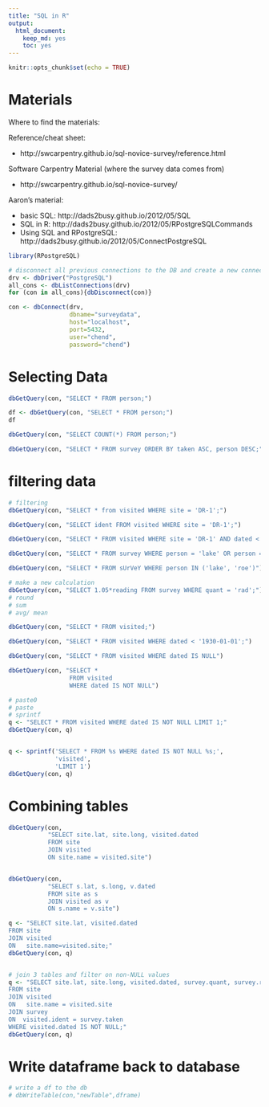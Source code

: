 ```yaml
---
title: "SQL in R"
output: 
  html_document: 
    keep_md: yes
    toc: yes
---
```


```r
knitr::opts_chunk$set(echo = TRUE)
```

# Materials

Where to find the materials:

Reference/cheat sheet:

- http://swcarpentry.github.io/sql-novice-survey/reference.html

Software Carpentry Material (where the survey data comes from)

- http://swcarpentry.github.io/sql-novice-survey/

Aaron's material:

- basic SQL: http://dads2busy.github.io/2012/05/SQL
- SQL in R: http://dads2busy.github.io/2012/05/RPostgreSQLCommands
- Using SQL and RPostgreSQL: http://dads2busy.github.io/2012/05/ConnectPostgreSQL

```r
library(RPostgreSQL)

# disconnect all previous connections to the DB and create a new connection
drv <- dbDriver("PostgreSQL")
all_cons <- dbListConnections(drv)
for (con in all_cons){dbDisconnect(con)}

con <- dbConnect(drv,
                 dbname="surveydata",
                 host="localhost",
                 port=5432,
                 user="chend",
                 password="chend")
```

# Selecting Data

```r
dbGetQuery(con, "SELECT * FROM person;")
```

```r
df <- dbGetQuery(con, "SELECT * FROM person;")
df

dbGetQuery(con, "SELECT COUNT(*) FROM person;")

dbGetQuery(con, "SELECT * FROM survey ORDER BY taken ASC, person DESC;")
```

# filtering data
```r
# filtering
dbGetQuery(con, "SELECT * from visited WHERE site = 'DR-1';")

dbGetQuery(con, "SELECT ident FROM visited WHERE site = 'DR-1';")

dbGetQuery(con, "SELECT * FROM visited WHERE site = 'DR-1' AND dated < '1930-01-01'")

dbGetQuery(con, "SELECT * FROM survey WHERE person = 'lake' OR person = 'roe'")

dbGetQuery(con, "SELECT * FROM sUrVeY WHERE person IN ('lake', 'roe')")

# make a new calculation
dbGetQuery(con, "SELECT 1.05*reading FROM survey WHERE quant = 'rad';")
# round
# sum
# avg/ mean

dbGetQuery(con, "SELECT * FROM visited;")

dbGetQuery(con, "SELECT * FROM visited WHERE dated < '1930-01-01';")

dbGetQuery(con, "SELECT * FROM visited WHERE dated IS NULL")

dbGetQuery(con, "SELECT *
                 FROM visited
                 WHERE dated IS NOT NULL")

# paste0
# paste
# sprintf
q <- "SELECT * FROM visited WHERE dated IS NOT NULL LIMIT 1;"
dbGetQuery(con, q)


q <- sprintf('SELECT * FROM %s WHERE dated IS NOT NULL %s;',
             'visited',
             'LIMIT 1')
dbGetQuery(con, q)

```

# Combining tables
```r
dbGetQuery(con,
           "SELECT site.lat, site.long, visited.dated
           FROM site
           JOIN visited
           ON site.name = visited.site")


dbGetQuery(con,
           "SELECT s.lat, s.long, v.dated
           FROM site as s
           JOIN visited as v
           ON s.name = v.site")

q <- "SELECT site.lat, visited.dated
FROM site
JOIN visited
ON   site.name=visited.site;" 
dbGetQuery(con, q)


# join 3 tables and filter on non-NULL values
q <- "SELECT site.lat, site.long, visited.dated, survey.quant, survey.reading
FROM site
JOIN visited
ON   site.name = visited.site
JOIN survey
ON  visited.ident = survey.taken
WHERE visited.dated IS NOT NULL;"
dbGetQuery(con, q)
```

# Write dataframe back to database
```r
# write a df to the db
# dbWriteTable(con,"newTable",dframe)

```

